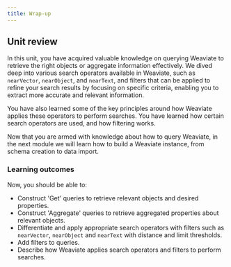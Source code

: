 ```yaml
---
title: Wrap-up
---
```


## <i class="fa-solid fa-chalkboard-user"></i> Unit review

In this unit, you have acquired valuable knowledge on querying Weaviate to retrieve the right objects or aggregate information effectively. We dived deep into various search operators available in Weaviate, such as `nearVector`, `nearObject`, and `nearText`, and filters that can be applied to refine your search results by focusing on specific criteria, enabling you to extract more accurate and relevant information.

You have also learned some of the key principles around how Weaviate applies these operators to perform searches. You have learned how certain search operators are used, and how filtering works.

Now that you are armed with knowledge about how to query Weaviate, in the next module we will learn how to build a Weaviate instance, from schema creation to data import.

### <i class="fa-solid fa-clipboard-list-check"></i> Learning outcomes

Now, you should be able to:
- Construct 'Get' queries to retrieve relevant objects and desired properties.
- Construct 'Aggregate' queries to retrieve aggregated properties about relevant objects.
- Differentiate and apply appropriate search operators with filters such as `nearVector`, `nearObject` and `nearText` with distance and limit thresholds.
- Add filters to queries.
- Describe how Weaviate applies search operators and filters to perform searches.


<DocsFeedback/>
